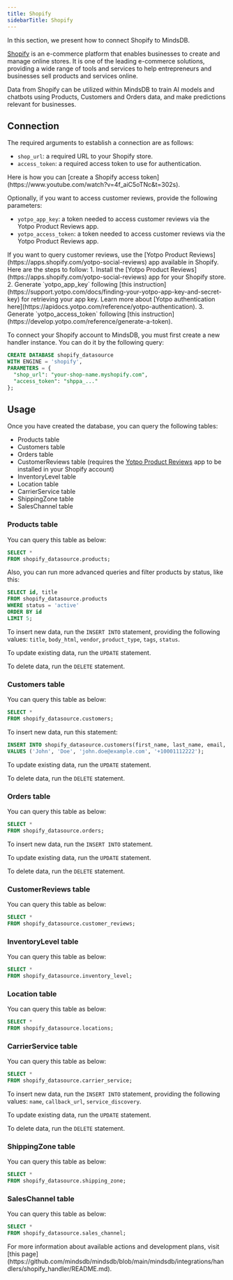 ```yaml
---
title: Shopify
sidebarTitle: Shopify
---
```


In this section, we present how to connect Shopify to MindsDB.

[Shopify](https://www.shopify.com/) is an e-commerce platform that enables businesses to create and manage online stores. It is one of the leading e-commerce solutions, providing a wide range of tools and services to help entrepreneurs and businesses sell products and services online.

Data from Shopify can be utilized within MindsDB to train AI models and chatbots using Products, Customers and Orders data, and make predictions relevant for businesses.

## Connection

The required arguments to establish a connection are as follows:

- `shop_url`: a required URL to your Shopify store.
- `access_token`: a required access token to use for authentication.

<Tip>
Here is how you can [create a Shopify access token](https://www.youtube.com/watch?v=4f_aiC5oTNc&t=302s).
</Tip>

Optionally, if you want to access customer reviews, provide the following parameters:

- `yotpo_app_key`: a token needed to access customer reviews via the Yotpo Product Reviews app.
- `yotpo_access_token`: a token needed to access customer reviews via the Yotpo Product Reviews app.

<Tip>
If you want to query customer reviews, use the [Yotpo Product Reviews](https://apps.shopify.com/yotpo-social-reviews) app available in Shopify. Here are the steps to follow:
1. Install the [Yotpo Product Reviews](https://apps.shopify.com/yotpo-social-reviews) app for your Shopify store.
2. Generate `yotpo_app_key` following [this instruction](https://support.yotpo.com/docs/finding-your-yotpo-app-key-and-secret-key) for retrieving your app key. Learn more about [Yotpo authentication here](https://apidocs.yotpo.com/reference/yotpo-authentication).
3. Generate `yotpo_access_token` following [this instruction](https://develop.yotpo.com/reference/generate-a-token).
</Tip>

To connect your Shopify account to MindsDB, you must first create a new handler instance. You can do it by the following query:

```sql
CREATE DATABASE shopify_datasource
WITH ENGINE = 'shopify',
PARAMETERS = {
  "shop_url": "your-shop-name.myshopify.com",
  "access_token": "shppa_..."
};
```

## Usage

Once you have created the database, you can query the following tables:

- Products table
- Customers table
- Orders table
- CustomerReviews table (requires the [Yotpo Product Reviews](https://apps.shopify.com/yotpo-social-reviews) app to be installed in your Shopify account)
- InventoryLevel table
- Location table
- CarrierService table
- ShippingZone table
- SalesChannel table

### Products table

You can query this table as below:

```sql
SELECT *
FROM shopify_datasource.products;
```

Also, you can run more advanced queries and filter products by status, like this:

```sql
SELECT id, title
FROM shopify_datasource.products
WHERE status = 'active'
ORDER BY id
LIMIT 5;
```

To insert new data, run the `INSERT INTO` statement, providing the following values: `title`, `body_html`, `vendor`, `product_type`, `tags`, `status`.

To update existing data, run the `UPDATE` statement.

To delete data, run the `DELETE` statement.

### Customers table

You can query this table as below:

```sql
SELECT *
FROM shopify_datasource.customers;
```

To insert new data, run this statement:

```sql
INSERT INTO shopify_datasource.customers(first_name, last_name, email, phone)
VALUES ('John', 'Doe', 'john.doe@example.com', '+10001112222');
```

To update existing data, run the `UPDATE` statement.

To delete data, run the `DELETE` statement.

### Orders table

You can query this table as below:

```sql
SELECT *
FROM shopify_datasource.orders;
```

To insert new data, run the `INSERT INTO` statement.

To update existing data, run the `UPDATE` statement.

To delete data, run the `DELETE` statement.

### CustomerReviews table

You can query this table as below:

```sql
SELECT *
FROM shopify_datasource.customer_reviews;
```

### InventoryLevel table

You can query this table as below:

```sql
SELECT *
FROM shopify_datasource.inventory_level;
```

### Location table

You can query this table as below:

```sql
SELECT *
FROM shopify_datasource.locations;
```

### CarrierService table

You can query this table as below:

```sql
SELECT *
FROM shopify_datasource.carrier_service;
```

To insert new data, run the `INSERT INTO` statement, providing the following values: `name`, `callback_url`, `service_discovery`.

To update existing data, run the `UPDATE` statement.

To delete data, run the `DELETE` statement.

### ShippingZone table

You can query this table as below:

```sql
SELECT *
FROM shopify_datasource.shipping_zone;
```

### SalesChannel table

You can query this table as below:

```sql
SELECT *
FROM shopify_datasource.sales_channel;
```

<Info>
For more information about available actions and development plans, visit [this page](https://github.com/mindsdb/mindsdb/blob/main/mindsdb/integrations/handlers/shopify_handler/README.md).
</Info>
